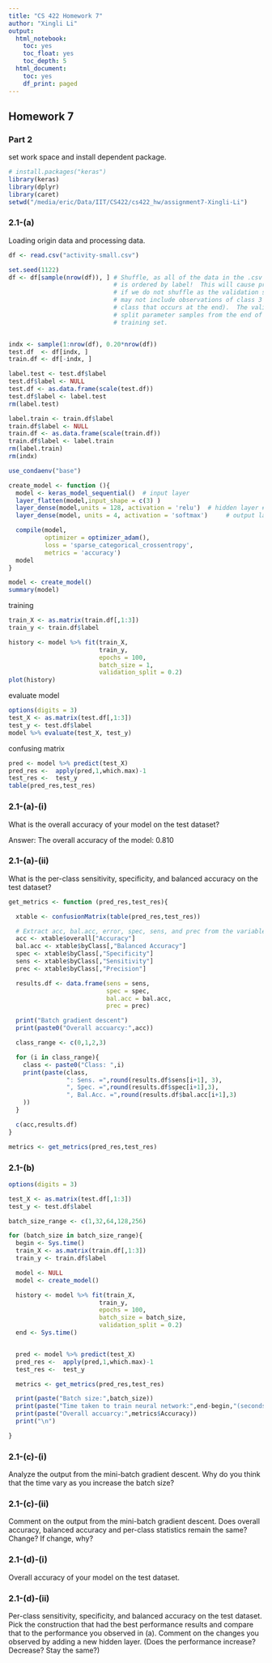 ```yaml
---
title: "CS 422 Homework 7"
author: "Xingli Li"
output:
  html_notebook: 
    toc: yes
    toc_float: yes
    toc_depth: 5
  html_document:
    toc: yes
    df_print: paged
---
```


## Homework 7

### Part 2

set work space and install dependent package.

```r
# install.packages("keras")
library(keras)
library(dplyr)
library(caret)
setwd("/media/eric/Data/IIT/CS422/cs422_hw/assignment7-Xingli-Li")
```

### 2.1-(a)

Loading origin data and processing data.

```r
df <- read.csv("activity-small.csv")

set.seed(1122)
df <- df[sample(nrow(df)), ] # Shuffle, as all of the data in the .csv file
                             # is ordered by label!  This will cause problems
                             # if we do not shuffle as the validation split
                             # may not include observations of class 3 (the
                             # class that occurs at the end).  The validation_
                             # split parameter samples from the end of the
                             # training set.


indx <- sample(1:nrow(df), 0.20*nrow(df))
test.df  <- df[indx, ]
train.df <- df[-indx, ]

label.test <- test.df$label
test.df$label <- NULL
test.df <- as.data.frame(scale(test.df))
test.df$label <- label.test
rm(label.test)

label.train <- train.df$label
train.df$label <- NULL
train.df <- as.data.frame(scale(train.df))
train.df$label <- label.train
rm(label.train)
rm(indx)

```

```r
use_condaenv("base")

create_model <- function (){
  model <- keras_model_sequential()  # input layer
  layer_flatten(model,input_shape = c(3) )
  layer_dense(model,units = 128, activation = 'relu')  # hidden layer # dropout
  layer_dense(model, units = 4, activation = 'softmax')     # output layer

  compile(model,
          optimizer = optimizer_adam(),
          loss = 'sparse_categorical_crossentropy',
          metrics = 'accuracy')
  model
}

model <- create_model()
summary(model)

```

training

```r

train_X <- as.matrix(train.df[,1:3])
train_y <- train.df$label

history <- model %>% fit(train_X,
                         train_y,
                         epochs = 100,
                         batch_size = 1,
                         validation_split = 0.2)
plot(history)
```

evaluate model

```r
options(digits = 3)
test_X <- as.matrix(test.df[,1:3])
test_y <- test.df$label
model %>% evaluate(test_X, test_y)
```

confusing matrix

```r
pred <- model %>% predict(test_X)
pred_res <-  apply(pred,1,which.max)-1
test_res <-  test_y
table(pred_res,test_res)

```

### 2.1-(a)-(i)

What is the overall accuracy of your model on the test dataset?

Answer:
      The overall accuracy of the model: 0.810

### 2.1-(a)-(ii)

What is the per-class sensitivity, specificity, and balanced accuracy on the test dataset?

```r

get_metrics <- function (pred_res,test_res){

  xtable <- confusionMatrix(table(pred_res,test_res))

  # Extract acc, bal.acc, error, spec, sens, and prec from the variable a.
  acc <- xtable$overall["Accuracy"]
  bal.acc <- xtable$byClass[,"Balanced Accuracy"]
  spec <- xtable$byClass[,"Specificity"]
  sens <- xtable$byClass[,"Sensitivity"]
  prec <- xtable$byClass[,"Precision"]

  results.df <- data.frame(sens = sens,
                           spec = spec,
                           bal.acc = bal.acc,
                           prec = prec)

  print("Batch gradient descent")
  print(paste0("Overall accuarcy:",acc))

  class_range <- c(0,1,2,3)

  for (i in class_range){
    class <- paste0("Class: ",i)
    print(paste(class,
                ": Sens. =",round(results.df$sens[i+1], 3),
                ", Spec. =",round(results.df$spec[i+1],3),
                ", Bal.Acc. =",round(results.df$bal.acc[i+1],3)
    ))
  }

  c(acc,results.df)
}

metrics <- get_metrics(pred_res,test_res)

```


### 2.1-(b)

```r
options(digits = 3)

test_X <- as.matrix(test.df[,1:3])
test_y <- test.df$label

batch_size_range <- c(1,32,64,128,256)

for (batch_size in batch_size_range){
  begin <- Sys.time()
  train_X <- as.matrix(train.df[,1:3])
  train_y <- train.df$label

  model <- NULL
  model <- create_model()

  history <- model %>% fit(train_X,
                         train_y,
                         epochs = 100,
                         batch_size = batch_size,
                         validation_split = 0.2)
  end <- Sys.time()


  pred <- model %>% predict(test_X)
  pred_res <-  apply(pred,1,which.max)-1
  test_res <-  test_y

  metrics <- get_metrics(pred_res,test_res)

  print(paste("Batch size:",batch_size))
  print(paste("Time taken to train neural network:",end-begin,"(seconds)"))
  print(paste("Overall accuarcy:",metrics$Accuracy))
  print("\n")

}


```

### 2.1-(c)-(i)

Analyze the output from the mini-batch gradient descent. Why do you think that the time vary as you increase the batch size?

### 2.1-(c)-(ii)

Comment on the output from the mini-batch gradient descent. Does overall accuracy, balanced accuracy and per-class statistics remain the same? Change? If change, why?

### 2.1-(d)-(i)

Overall accuracy of your model on the test dataset.

### 2.1-(d)-(ii)

Per-class sensitivity, specificity, and balanced accuracy on the test dataset. Pick the construction that had the best performance results and compare that to the performance you observed in (a). Comment on the changes you observed by adding a new hidden layer. (Does the performance increase? Decrease? Stay the same?)
